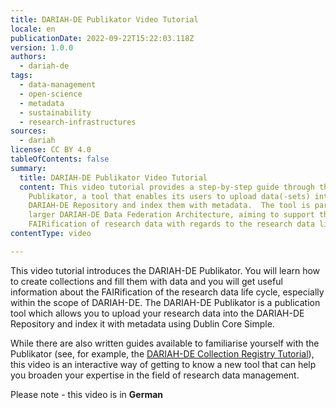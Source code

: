 ```yaml
---
title: DARIAH-DE Publikator Video Tutorial
locale: en
publicationDate: 2022-09-22T15:22:03.118Z
version: 1.0.0
authors:
  - dariah-de
tags:
  - data-management
  - open-science
  - metadata
  - sustainability
  - research-infrastructures
sources:
  - dariah
license: CC BY 4.0
tableOfContents: false
summary:
  title: DARIAH-DE Publikator Video Tutorial
  content: This video tutorial provides a step-by-step guide through the DARIAH-DE
    Publikator, a tool that enables its users to upload data(-sets) into the
    DARIAH-DE Repository and index them with metadata.  The tool is part of the
    larger DARIAH-DE Data Federation Architecture, aiming to support the
    FAIRification of research data with regards to the research data life cycle.
contentType: video

---
```


This video tutorial introduces the DARIAH-DE Publikator.  You will learn how to create collections and fill them with data and you will get useful information about the FAIRification of the research data life cycle, especially within the scope of DARIAH-DE.  The DARIAH-DE Publikator is a publication tool which allows you to upload your research data into the DARIAH-DE Repository and index it with metadata using Dublin Core Simple.

While there are also written guides available to familiarise yourself with the Publikator (see, for example, the [DARIAH-DE Collection Registry Tutorial](https://campus.dariah.eu/resource/posts/dariah-de-collection-registry-tutorial)), this video is an interactive way of getting to know a new tool that can help you broaden your expertise in the field of research data management.

Please note - this video is in **German**

<VideoCard
  provider="youtube"
  id="4FFH5fJRLdU"
  title="DARIAH-DE Publikator Tutorial"
  subtitle="Click here to view"
  image="images/publikator-video.png"
/>

